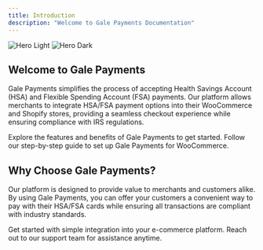 ```yaml
---
title: Introduction
description: "Welcome to Gale Payments Documentation"
---
```


<img
  className="block dark:hidden"
  src="/images/hero-light.svg"
  alt="Hero Light"
/>
<img
  className="hidden dark:block"
  src="/images/hero-dark.svg"
  alt="Hero Dark"
/>

## Welcome to Gale Payments

Gale Payments simplifies the process of accepting Health Savings Account (HSA) and Flexible Spending Account (FSA) payments. Our platform allows merchants to integrate HSA/FSA payment options into their WooCommerce and Shopify stores, providing a seamless checkout experience while ensuring compliance with IRS regulations.

<CardGroup cols={2}>
  <Card
    title="Learn About Gale Payments"
    icon="info-circle"
    href="/docs/overview"
  >
    Explore the features and benefits of Gale Payments to get started.
  </Card>
  <Card
    title="WooCommerce Setup Guide"
    icon="shopping-cart"
    href="/docs/onboarding/woocommerce"
  >
    Follow our step-by-step guide to set up Gale Payments for WooCommerce.
  </Card>
</CardGroup>

## Why Choose Gale Payments?

Our platform is designed to provide value to merchants and customers alike. By using Gale Payments, you can offer your customers a convenient way to pay with their HSA/FSA cards while ensuring all transactions are compliant with industry standards.

<CardGroup cols={2}>
  <Card
    title="Easy Integration"
    icon="plug"
    href="/docs/overview"
  >
    Get started with simple integration into your e-commerce platform.
  </Card>
  <Card
    title="Reliable Support"
    icon="life-ring"
    href="mailto:support@galepayments.com"
  >
    Reach out to our support team for assistance anytime.
  </Card>
</CardGroup>
